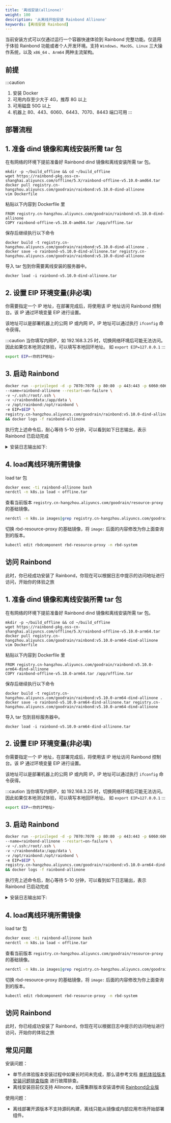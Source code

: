 ```yaml
---
title: '离线安装(allinone)'
weight: 100
description: '从离线开始安装 Rainbond Allinone'
keywords: [离线安装 Rainbond]
---
```



当前安装方式可以仅通过运行一个容器快速体验到 Rainbond 完整功能。仅适用于体验 Rainbond 功能或者个人开发环境。支持 `Windows`、`MacOS`、`Linux` 三大操作系统，以及 `x86_64` 、`Arm64` 两种主流架构。

## 前提

:::caution

1. 安装 Docker 
2. 可用内存至少大于 4G，推荐 8G 以上
3. 可用磁盘 50G 以上
4. 机器上 80、443、6060、6443、7070、8443 端口可用
:::


## 部署流程

<Tabs groupId="office">
<TabItem value="Linux" label="Linux" default>

<h2> 1. 准备 dind 镜像和离线安装所需 tar 包 </h2>

在有网络的环境下提前准备好 Rainbond dind 镜像和离线安装所需 tar 包。 

```shell
mkdir -p ~/build_offline && cd ~/build_offline
wget https://rainbond-pkg.oss-cn-shanghai.aliyuncs.com/offline/5.X/rainbond-offline-v5.10.0-amd64.tar
docker pull registry.cn-hangzhou.aliyuncs.com/goodrain/rainbond:v5.10.0-dind-allinone
vim Dockerfile
```

粘贴以下内容到 Dockerfile 里

```file
FROM registry.cn-hangzhou.aliyuncs.com/goodrain/rainbond:v5.10.0-dind-allinone
COPY rainbond-offline-v5.10.0-amd64.tar /app/offline.tar
```

 保存后继续执行以下命令

```shell
docker build -t registry.cn-hangzhou.aliyuncs.com/goodrain/rainbond:v5.10.0-dind-allinone .
docker save -o rainbond-v5.10.0-dind-allinone.tar registry.cn-hangzhou.aliyuncs.com/goodrain/rainbond:v5.10.0-dind-allinone
```

导入 tar 包到你需要离线安装的服务器中。

```shell
docker load -i rainbond-v5.10.0-dind-allinone.tar
```

<h2> 2. 设置 EIP 环境变量(非必填) </h2>

你需要指定一个 IP 地址，在部署完成后，将使用该 IP 地址访问 Rainbond 控制台。该 IP 通过环境变量 EIP 进行设置。

该地址可以是部署机器上的公网 IP 或内网 IP。IP 地址可以通过执行 `ifconfig` 命令获得。

:::caution
当你填写内网IP，如 192.168.3.25 时，切换网络环境后可能无法访问。因此如果仅本地测试体验，可以填写本地回环地址。
如 `export EIP=127.0.0.1`
:::

```bash
export EIP=<你的IP地址>
```

<h2> 3. 启动 Rainbond </h2>

```bash
docker run --privileged -d -p 7070:7070 -p 80:80 -p 443:443 -p 6060:6060 \
--name=rainbond-allinone --restart=on-failure \
-v ~/.ssh:/root/.ssh \
-v ~/rainbonddata:/app/data \
-v /opt/rainbond:/opt/rainbond \
-e EIP=$EIP \
registry.cn-hangzhou.aliyuncs.com/goodrain/rainbond:v5.10.0-dind-allinone \
&& docker logs -f rainbond-allinone
```

执行完上述命令后，耐心等待 5-10 分钟，可以看到如下日志输出，表示 Rainbond 已启动完成

<details>
<summary>安装日志输出如下: </summary>

```bash
2022-10-11 11:44:49 WARN: Too little free disk space, recommended disk space greater than 50G
2022-10-11 11:44:49 INFO: Memory: 7821 MB, CPUs: 2, Disk: 31884 MB
2022-10-11 11:44:49 INFO: move images
2022-10-11 11:45:05 INFO: K3s is starting, please wait ············································
2022-10-11 11:47:09 INFO: K3s started successfully
namespace/rbd-system created
2022-10-11 11:47:09 INFO: Create namespace rbd-system
NAME: rainbond-operator
LAST DEPLOYED: Tue Oct 11 11:47:16 2022
NAMESPACE: rbd-system
STATUS: deployed
REVISION: 1
TEST SUITE: None
2022-10-11 11:47:17 INFO: Helm rainbond-operator installed
2022-10-11 11:47:19 INFO: Rainbond Region installed
2022-10-11 11:47:19 INFO: Rainbond Region is starting, please wait ············································
2022-10-11 11:48:36 INFO: Rainbond Region started successfully
2022-10-11 11:48:38 INFO: K3s is restarting, please wait ············································
2022-10-11 11:50:19 INFO: K3s restarted successfully
pod "rbd-chaos-9f6nf" deleted
2022-10-11 11:50:22 INFO: Rainbond console is starting, please wait ············································
2022-10-11 11:50:38 INFO: Rainbond started successfully, Please pass http://47.105.90.153:7070 Access Rainbond
```
</details>

<h2> 4. load离线环境所需镜像 </h2>

load tar 包

```bash
docker exec -ti rainbond-allinone bash
nerdctl -n k8s.io load < offline.tar
```

查看当前版本 `registry.cn-hangzhou.aliyuncs.com/goodrain/resource-proxy` 的基础镜像。

```bash
nerdctl -n k8s.io images|grep registry.cn-hangzhou.aliyuncs.com/goodrain/resource-proxy
```

切换 rbd-resource-proxy 的基础镜像，将 `image:` 后面的内容修改为你上面查询到的版本。

```bash
kubectl edit rbdcomponent rbd-resource-proxy -n rbd-system
```

<h2> 访问 Rainbond </h2>

此时，你已经成功安装了 Rainbond，你现在可以根据日志中提示的访问地址进行访问，开始你的体验之旅

</TabItem>
<TabItem value="Linux Arm64" label="Linux Arm64">

<h2> 1. 准备 dind 镜像和离线安装所需 tar 包 </h2>

在有网络的环境下提前准备好 Rainbond dind 镜像和离线安装所需 tar 包。 

```shell
mkdir -p ~/build_offline && cd ~/build_offline
wget https://rainbond-pkg.oss-cn-shanghai.aliyuncs.com/offline/5.X/rainbond-offline-v5.10.0-arm64.tar
docker pull registry.cn-hangzhou.aliyuncs.com/goodrain/rainbond:v5.10.0-arm64-dind-allinone
vim Dockerfile
```

粘贴以下内容到 Dockerfile 里

```file
FROM registry.cn-hangzhou.aliyuncs.com/goodrain/rainbond:v5.10.0-arm64-dind-allinone
COPY rainbond-offline-v5.10.0-arm64.tar /app/offline.tar
```

 保存后继续执行以下命令

```shell
docker build -t registry.cn-hangzhou.aliyuncs.com/goodrain/rainbond:v5.10.0-arm64-dind-allinone .
docker save -o rainbond-v5.10.0-arm64-dind-allinone.tar registry.cn-hangzhou.aliyuncs.com/goodrain/rainbond:v5.10.0-arm64-dind-allinone
```

导入 tar 包到目标服务器中。

```shell
docker load -i rainbond-v5.10.0-arm64-dind-allinone.tar
```

<h2> 2. 设置 EIP 环境变量(非必填)</h2>

你需要指定一个 IP 地址，在部署完成后，将使用该 IP 地址访问 Rainbond 控制台。该 IP 通过环境变量 EIP 进行设置。

该地址可以是部署机器上的公网 IP 或内网 IP。IP 地址可以通过执行 `ifconfig` 命令获得。

:::caution
当你填写内网IP，如 192.168.3.25 时，切换网络环境后可能无法访问。因此如果仅本地测试体验，可以填写本地回环地址。
如 `export EIP=127.0.0.1`
:::

```bash
export EIP=<你的IP地址>
```

<h2> 3. 启动 Rainbond </h2>

```bash
docker run --privileged -d -p 7070:7070 -p 80:80 -p 443:443 -p 6060:6060 \
--name=rainbond-allinone --restart=on-failure \
-v ~/.ssh:/root/.ssh \
-v ~/rainbonddata:/app/data \
-v /opt/rainbond:/opt/rainbond \
-e EIP=$EIP \
registry.cn-hangzhou.aliyuncs.com/goodrain/rainbond:v5.10.0-arm64-dind-allinone \
&& docker logs -f rainbond-allinone
```

执行完上述命令后，耐心等待 5-10 分钟，可以看到如下日志输出，表示 Rainbond 已启动完成

<details>
<summary>安装日志输出如下: </summary>

```bash
2022-10-11 11:44:49 WARN: Too little free disk space, recommended disk space greater than 50G
2022-10-11 11:44:49 INFO: Memory: 7821 MB, CPUs: 2, Disk: 31884 MB
2022-10-11 11:44:49 INFO: move images
2022-10-11 11:45:05 INFO: K3s is starting, please wait ············································
2022-10-11 11:47:09 INFO: K3s started successfully
namespace/rbd-system created
2022-10-11 11:47:09 INFO: Create namespace rbd-system
NAME: rainbond-operator
LAST DEPLOYED: Tue Oct 11 11:47:16 2022
NAMESPACE: rbd-system
STATUS: deployed
REVISION: 1
TEST SUITE: None
2022-10-11 11:47:17 INFO: Helm rainbond-operator installed
2022-10-11 11:47:19 INFO: Rainbond Region installed
2022-10-11 11:47:19 INFO: Rainbond Region is starting, please wait ············································
2022-10-11 11:48:36 INFO: Rainbond Region started successfully
2022-10-11 11:48:38 INFO: K3s is restarting, please wait ············································
2022-10-11 11:50:19 INFO: K3s restarted successfully
pod "rbd-chaos-9f6nf" deleted
2022-10-11 11:50:22 INFO: Rainbond console is starting, please wait ············································
2022-10-11 11:50:38 INFO: Rainbond started successfully, Please pass http://47.105.90.153:7070 Access Rainbond
```
</details>

<h2> 4. load离线环境所需镜像 </h2>

load tar 包

```bash
docker exec -ti rainbond-allinone bash
nerdctl -n k8s.io load < offline.tar
```

查看当前版本 `registry.cn-hangzhou.aliyuncs.com/goodrain/resource-proxy` 的基础镜像。

```bash
nerdctl -n k8s.io images|grep registry.cn-hangzhou.aliyuncs.com/goodrain/resource-proxy
```

切换 rbd-resource-proxy 的基础镜像，将 `image:` 后面的内容修改为你上面查询到的版本。

```bash
kubectl edit rbdcomponent rbd-resource-proxy -n rbd-system
```

<h2> 访问 Rainbond </h2>

此时，你已经成功安装了 Rainbond，你现在可以根据日志中提示的访问地址进行访问，开始你的体验之旅

</TabItem>
</Tabs>

## 常见问题

安装问题：

* 单节点体验版本安装过程中如果长时间未完成，那么请参考文档 [单机体验版本安装问题排查指南](/docs/installation/install-troubleshoot/dind-install-troubleshoot/) 进行故障排查。
* 离线安装目前仅支持 Allinone，如需集群版本安装请参阅 [Rainbond企业版](/enterprise_server)

使用问题：

* 离线部署开源版本不支持源码构建，离线只能从镜像或内部应用市场开始部署组件。
